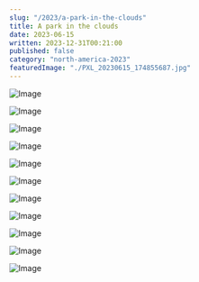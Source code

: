 ```yaml
---
slug: "/2023/a-park-in-the-clouds"
title: A park in the clouds
date: 2023-06-15
written: 2023-12-31T00:21:00
published: false
category: "north-america-2023"
featuredImage: "./PXL_20230615_174855687.jpg"
---
```


![Image](PXL_20230615_174218231.jpg)

![Image](PXL_20230615_174855687.jpg)

![Image](PXL_20230615_175345467.jpg)

![Image](PXL_20230615_175543767.jpg)

![Image](PXL_20230615_180353474.jpg)

![Image](PXL_20230615_183104433.jpg)

![Image](PXL_20230615_183448407.jpg)

![Image](PXL_20230615_194019323.jpg)

![Image](PXL_20230615_230720644.jpg)

![Image](PXL_20230615_230609199.jpg)

![Image](PXL_20230615_234312023.jpg)